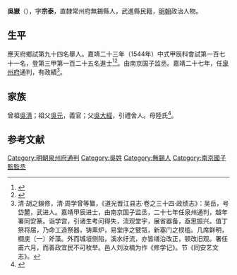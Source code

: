 {{明清人物信息框
| 姓名 = 吳嶽
| 原名 =
| 圖片名稱= 
| 圖片大小 =
| 圖片說明 = 
| 最高職務 =
| 國家 = 大明 
| 爵位 =
| 籍貫 = 直隸常州府無錫縣
| 族裔 = 
| 字號 = 
| 諡號 =
| 出生日期 = 生年不詳
| 出生地點 = 
| 逝世日期 = 卒年不詳 
| 逝世地點 =
| 墓葬 =
| 配偶 = 
| 親屬 = 
| 出身 =
* 嘉靖二十三年甲辰科同進士出身
| 經歷 =
| 著作 =  
}}
'''吳嶽'''（{{bd|？||？|catIdx=}}），字'''宗泰'''，直隸常州府無錫縣人，武進縣民籍，[[明朝|明朝]]政治人物。

== 生平 ==
應天府鄉試第九十四名舉人。嘉靖二十三年（1544年）中式甲辰科會試第一百七十一名，登第三甲第一百二十五名進士<ref>{{Cite book|title=《皇明贡举考》卷五|author=[[张朝瑞|张朝瑞]]|publisher=《续修四库全书》史部第828册|year=|isbn=|location=|pages=}}</ref><ref>{{Cite book|title=贡举志五种 上|author=鲁小俊，江俊伟著|publisher=武汉大学出版社|year=2009|isbn=978-7-307-07043-1|location=武汉|pages=}}</ref>。由南京国子监丞。嘉靖二十七年，任[[泉州府|泉州府]]通判，有政績<ref>清·胡之鋘修，清·周学曾等纂，《道光晋江县志·卷之三十四·政绩志》：吴岳，号岱麓，武进人。嘉靖甲辰进士，由南京国子监丞，二十七年任泉州通判，越年署同安篆。诣学宫，引诸生考问得失，流观堂宇，展省器备，亟思振兴。值丁祭将届，乃命工造祭器，铸熏炉，易堂序之甓瓴，新塞门之棂槛。几席鲜明，櫩庑〔一〕斧藻。外而城垣侧陷，溪水纡流，亦皆缮治改正，顿改旧观。署任甫六月，而善政宜民不可枚举。邑人刘汝楠为作《修学记》。节《同安艺文志》。</ref>。

== 家族 ==
曾祖[[吳清|吳清]]；祖父[[吳元|吳元]]，義官；父[[吳大經|吳大經]]，引禮舍人。母陸氏<ref>{{Cite book|title=天一阁藏明代科举录选刊 登科录 点校本|author=龚延明主编|publisher=宁波出版社|year=2016|isbn=978-7-5526-2320-8|location=宁波|pages=|quote=《天一閣藏明代科舉錄選刊.登科錄》之《嘉靖二十三年甲辰科進士登科錄》}}</ref>。

==参考文献==
{{reflist}}

{{嘉靖二十三年甲辰科殿試金榜}}
{{明朝人物小作品}}
{{DEFAULTSORT:}}
[[Category:明朝泉州府通判|Category:明朝泉州府通判]]
[[Category:吳姓|Category:吳姓]]
[[Category:無錫人|Category:無錫人]]
[[Category:南京國子監監丞|Category:南京國子監監丞]]